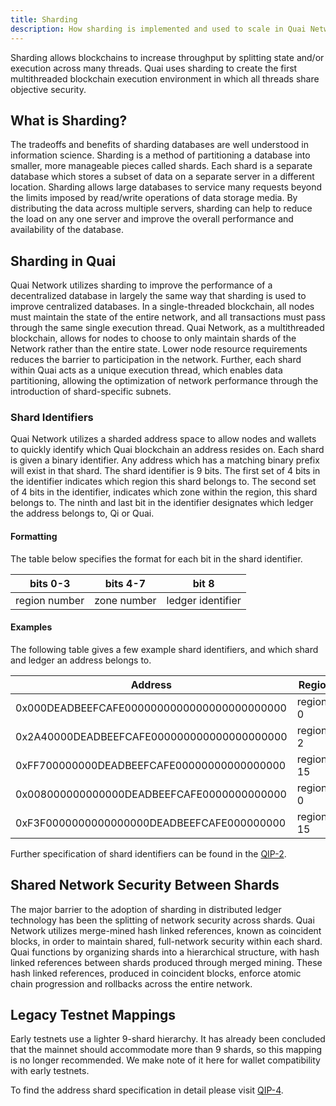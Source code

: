 ```yaml
---
title: Sharding
description: How sharding is implemented and used to scale in Quai Network.
---
```


Sharding allows blockchains to increase throughput by splitting state and/or execution across many threads. Quai uses sharding to create the first multithreaded blockchain execution environment in which all threads share objective security.

## What is Sharding?

The tradeoffs and benefits of sharding databases are well understood in information science. Sharding is a method of partitioning a database into smaller, more manageable pieces called shards. Each shard is a separate database which stores a subset of data on a separate server in a different location. Sharding allows large databases to service many requests beyond the limits imposed by read/write operations of data storage media. By distributing the data across multiple servers, sharding can help to reduce the load on any one server and improve the overall performance and availability of the database.

## Sharding in Quai

Quai Network utilizes sharding to improve the performance of a decentralized database in largely the same way that sharding is used to improve centralized databases. In a single-threaded blockchain, all nodes must maintain the state of the entire network, and all transactions must pass through the same single execution thread. Quai Network, as a multithreaded blockchain, allows for nodes to choose to only maintain shards of the Network rather than the entire state. Lower node resource requirements reduces the barrier to participation in the network. Further, each shard within Quai acts as a unique execution thread, which enables data partitioning, allowing the optimization of network performance through the introduction of shard-specific subnets.

### Shard Identifiers

Quai Network utilizes a sharded address space to allow nodes and wallets to quickly identify which Quai blockchain an address resides on. Each shard is given a binary identifier. Any address which has a matching binary prefix will exist in that shard. The shard identifier is 9 bits. The first set of 4 bits in the identifier indicates which region this shard belongs to. The second set of 4 bits in the identifier, indicates which zone within the region, this shard belongs to. The ninth and last bit in the identifier designates which ledger the address belongs to, Qi or Quai.

#### Formatting

The table below specifies the format for each bit in the shard identifier.

| bits 0-3      | bits 4-7    | bit 8             |
| ------------- | ----------- | ----------------- |
| region number | zone number | ledger identifier |

#### Examples

The following table gives a few example shard identifiers, and which shard and ledger an address belongs to.

| Address                                    | Region    | Zone    | Ledger |
| ------------------------------------------ | --------- | ------- | ------ |
| 0x000DEADBEEFCAFE0000000000000000000000000 | region-0  | zone-0  | Quai   |
| 0x2A40000DEADBEEFCAFE000000000000000000000 | region-2  | zone-10 | Quai   |
| 0xFF700000000DEADBEEFCAFE00000000000000000 | region-15 | zone-15 | Quai   |
| 0x008000000000000DEADBEEFCAFE0000000000000 | region-0  | zone-0  | Qi     |
| 0xF3F0000000000000000DEADBEEFCAFE000000000 | region-15 | zone-3  | Qi     |

Further specification of shard identifiers can be found in the [QIP-2](https://github.com/quai-network/qips/blob/master/qip-0002.md).

## Shared Network Security Between Shards

The major barrier to the adoption of sharding in distributed ledger technology has been the splitting of network security across shards. Quai Network utilizes merge-mined hash linked references, known as coincident blocks, in order to maintain shared, full-network security within each shard. Quai functions by organizing shards into a hierarchical structure, with hash linked references between shards produced through merged mining. These hash linked references, produced in coincident blocks, enforce atomic chain progression and rollbacks across the entire network.

## Legacy Testnet Mappings

Early testnets use a lighter 9-shard hierarchy. It has already been concluded that the mainnet should accommodate more than 9 shards, so this mapping is no longer recommended. We make note of it here for wallet compatibility with early testnets.

To find the address shard specification in detail please visit [QIP-4](https://github.com/quai-network/qips/blob/master/qip-0004.md).
